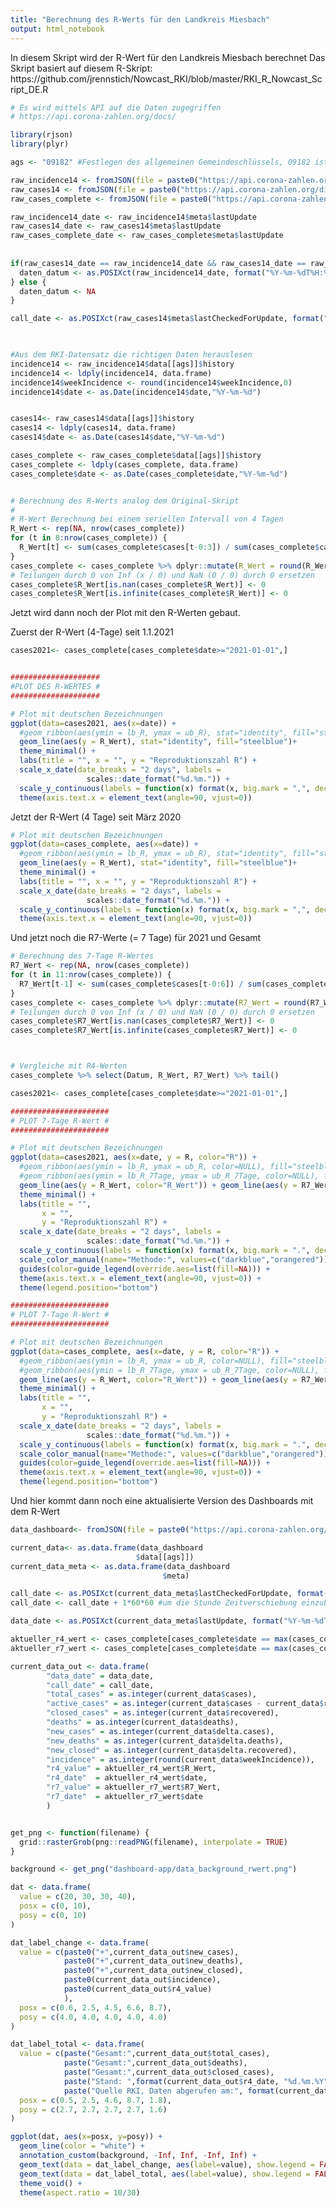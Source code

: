 ```yaml
---
title: "Berechnung des R-Werts für den Landkreis Miesbach"
output: html_notebook
---
```


In diesem Skript wird der R-Wert für den Landkreis Miesbach berechnet
Das Skript basiert auf diesem R-Skript: https://github.com/jrennstich/Nowcast_RKI/blob/master/RKI_R_Nowcast_Script_DE.R


```r
# Es wird mittels API auf die Daten zugegriffen
# https://api.corona-zahlen.org/docs/

library(rjson)
library(plyr)

ags <- "09182" #Festlegen des allgemeinen Gemeindeschlüssels, 09182 ist Miesbach

raw_incidence14 <- fromJSON(file = paste0("https://api.corona-zahlen.org/districts/", ags, "/history/incidence/14"), method='C')
raw_cases14 <- fromJSON(file = paste0("https://api.corona-zahlen.org/districts/", ags, "/history/cases/14"), method='C')
raw_cases_complete <- fromJSON(file = paste0("https://api.corona-zahlen.org/districts/", ags, "/history/cases"), method='C')

raw_incidence14_date <- raw_incidence14$meta$lastUpdate
raw_cases14_date <- raw_cases14$meta$lastUpdate
raw_cases_complete_date <- raw_cases_complete$meta$lastUpdate
  
  
if(raw_cases14_date == raw_incidence14_date && raw_cases14_date == raw_cases_complete_date){
  daten_datum <- as.POSIXct(raw_incidence14_date, format("%Y-%m-%dT%H:%M:%S"), tz ="UTC")
} else {
  daten_datum <- NA
}

call_date <- as.POSIXct(raw_cases14$meta$lastCheckedForUpdate, format("%Y-%m-%dT%H:%M:%S"), tz ="UTC")
  


#Aus dem RKI-Datensatz die richtigen Daten herauslesen
incidence14 <- raw_incidence14$data[[ags]]$history
incidence14 <- ldply(incidence14, data.frame)
incidence14$weekIncidence <- round(incidence14$weekIncidence,0)
incidence14$date <- as.Date(incidence14$date,"%Y-%m-%d")


cases14<- raw_cases14$data[[ags]]$history
cases14 <- ldply(cases14, data.frame)
cases14$date <- as.Date(cases14$date,"%Y-%m-%d")

cases_complete <- raw_cases_complete$data[[ags]]$history
cases_complete <- ldply(cases_complete, data.frame)
cases_complete$date <- as.Date(cases_complete$date,"%Y-%m-%d")


# Berechnung des R-Werts analog dem Original-Skript
#
# R-Wert Berechnung bei einem seriellen Intervall von 4 Tagen 
R_Wert <- rep(NA, nrow(cases_complete)) 
for (t in 8:nrow(cases_complete)) { 
  R_Wert[t] <- sum(cases_complete$cases[t-0:3]) / sum(cases_complete$cases[t-4:7])
} 
cases_complete <- cases_complete %>% dplyr::mutate(R_Wert = round(R_Wert, digits = 2))
# Teilungen durch 0 von Inf (x / 0) und NaN (0 / 0) durch 0 ersetzen
cases_complete$R_Wert[is.nan(cases_complete$R_Wert)] <- 0
cases_complete$R_Wert[is.infinite(cases_complete$R_Wert)] <- 0

```

Jetzt wird dann noch der Plot mit den R-Werten gebaut.

Zuerst der R-Wert (4-Tage) seit 1.1.2021

```r
cases2021<- cases_complete[cases_complete$date>="2021-01-01",]


####################
#PLOT DES R-WERTES #
####################

# Plot mit deutschen Bezeichnungen
ggplot(data=cases2021, aes(x=date)) +
  #geom_ribbon(aes(ymin = lb_R, ymax = ub_R), stat="identity", fill="steelblue")+
  geom_line(aes(y = R_Wert), stat="identity", fill="steelblue")+
  theme_minimal() + 
  labs(title = "", x = "", y = "Reproduktionszahl R") + 
  scale_x_date(date_breaks = "2 days", labels = 
                 scales::date_format("%d.%m.")) + 
  scale_y_continuous(labels = function(x) format(x, big.mark = ",", decimal.mark = ".", scientific = FALSE)) + 
  theme(axis.text.x = element_text(angle=90, vjust=0))
```

Jetzt der R-Wert (4 Tage) seit März 2020

```r
# Plot mit deutschen Bezeichnungen
ggplot(data=cases_complete, aes(x=date)) +
  #geom_ribbon(aes(ymin = lb_R, ymax = ub_R), stat="identity", fill="steelblue")+
  geom_line(aes(y = R_Wert), stat="identity", fill="steelblue")+
  theme_minimal() + 
  labs(title = "", x = "", y = "Reproduktionszahl R") + 
  scale_x_date(date_breaks = "2 days", labels = 
                 scales::date_format("%d.%m.")) + 
  scale_y_continuous(labels = function(x) format(x, big.mark = ",", decimal.mark = ".", scientific = FALSE)) + 
  theme(axis.text.x = element_text(angle=90, vjust=0))
```
Und jetzt noch die R7-Werte (= 7 Tage) für 2021 und Gesamt

```r

# Berechnung des 7-Tage R-Wertes
R7_Wert <- rep(NA, nrow(cases_complete)) 
for (t in 11:nrow(cases_complete)) { 
  R7_Wert[t-1] <- sum(cases_complete$cases[t-0:6]) / sum(cases_complete$cases[t-4:10]) 
}
cases_complete <- cases_complete %>% dplyr::mutate(R7_Wert = round(R7_Wert, digits = 2)) 
# Teilungen durch 0 von Inf (x / 0) und NaN (0 / 0) durch 0 ersetzen
cases_complete$R7_Wert[is.nan(cases_complete$R7_Wert)] <- 0
cases_complete$R7_Wert[is.infinite(cases_complete$R7_Wert)] <- 0



# Vergleiche mit R4-Werten 
cases_complete %>% select(Datum, R_Wert, R7_Wert) %>% tail()

cases2021<- cases_complete[cases_complete$date>="2021-01-01",]

######################
# PLOT 7-Tage R-Wert #
######################

# Plot mit deutschen Bezeichnungen
ggplot(data=cases2021, aes(x=date, y = R, color="R")) + 
  #geom_ribbon(aes(ymin = lb_R, ymax = ub_R, color=NULL), fill="steelblue") + 
  #geom_ribbon(aes(ymin = lb_R_7Tage, ymax = ub_R_7Tage, color=NULL), fill="orange") + 
  geom_line(aes(y = R_Wert, color="R_Wert")) + geom_line(aes(y = R7_Wert, color="R7_Wert"), size = 1) +
  theme_minimal() + 
  labs(title = "", 
       x = "", 
       y = "Reproduktionszahl R") + 
  scale_x_date(date_breaks = "2 days", labels = 
                 scales::date_format("%d.%m.")) + 
  scale_y_continuous(labels = function(x) format(x, big.mark = ".", decimal.mark = ",", scientific = FALSE)) + 
  scale_color_manual(name="Methode:", values=c("darkblue","orangered")) +
  guides(color=guide_legend(override.aes=list(fill=NA))) + 
  theme(axis.text.x = element_text(angle=90, vjust=0)) + 
  theme(legend.position="bottom")

```
```r

######################
# PLOT 7-Tage R-Wert #
######################

# Plot mit deutschen Bezeichnungen
ggplot(data=cases_complete, aes(x=date, y = R, color="R")) + 
  #geom_ribbon(aes(ymin = lb_R, ymax = ub_R, color=NULL), fill="steelblue") + 
  #geom_ribbon(aes(ymin = lb_R_7Tage, ymax = ub_R_7Tage, color=NULL), fill="orange") + 
  geom_line(aes(y = R_Wert, color="R_Wert")) + geom_line(aes(y = R7_Wert, color="R7_Wert"), size = 1) +
  theme_minimal() + 
  labs(title = "", 
       x = "", 
       y = "Reproduktionszahl R") + 
  scale_x_date(date_breaks = "2 days", labels = 
                 scales::date_format("%d.%m.")) + 
  scale_y_continuous(labels = function(x) format(x, big.mark = ".", decimal.mark = ",", scientific = FALSE)) + 
  scale_color_manual(name="Methode:", values=c("darkblue","orangered")) +
  guides(color=guide_legend(override.aes=list(fill=NA))) + 
  theme(axis.text.x = element_text(angle=90, vjust=0)) + 
  theme(legend.position="bottom")

```

Und hier kommt dann noch eine aktualisierte Version des Dashboards mit dem R-Wert

```r
data_dashboard<- fromJSON(file = paste0("https://api.corona-zahlen.org/districts/", ags))

current_data<- as.data.frame(data_dashboard
                            $data[[ags]])
current_data_meta <- as.data.frame(data_dashboard
                                  $meta)

call_date <- as.POSIXct(current_data_meta$lastCheckedForUpdate, format("%Y-%m-%dT%H:%M:%S"), tz ="UTC")
call_date <- call_date + 1*60*60 #um die Stunde Zeitverschiebung einzubeziehen

data_date <- as.POSIXct(current_data_meta$lastUpdate, format("%Y-%m-%dT%H:%M:%S"), tz ="UTC")

aktueller_r4_wert <- cases_complete[cases_complete$date == max(cases_complete$date),c('date','R_Wert')]
aktueller_r7_wert <- cases_complete[cases_complete$date == max(cases_complete$date)-1,c('date','R7_Wert')]

current_data_out <- data.frame(
		"data_date" = data_date,
		"call_date" = call_date,
		"total_cases" = as.integer(current_data$cases),
		"active_cases" = as.integer(current_data$cases - current_data$recovered - current_data$deaths),
		"closed_cases" = as.integer(current_data$recovered),
		"deaths" = as.integer(current_data$deaths),
		"new_cases" = as.integer(current_data$delta.cases),
		"new_deaths" = as.integer(current_data$delta.deaths),
		"new_closed" = as.integer(current_data$delta.recovered),
		"incidence" = as.integer(round(current_data$weekIncidence)),
		"r4_value" = aktueller_r4_wert$R_Wert,
		"r4_date"  = aktueller_r4_wert$date,
		"r7_value" = aktueller_r7_wert$R7_Wert,
		"r7_date"  = aktueller_r7_wert$date
		)


get_png <- function(filename) {
  grid::rasterGrob(png::readPNG(filename), interpolate = TRUE)
}

background <- get_png("dashboard-app/data_background_rwert.png")

dat <- data.frame(
  value = c(20, 30, 30, 40),
  posx = c(0, 10),
  posy = c(0, 10)
)

dat_label_change <- data.frame(
  value = c(paste0("+",current_data_out$new_cases), 
            paste0("+",current_data_out$new_deaths), 
            paste0("+",current_data_out$new_closed), 
            paste0(current_data_out$incidence),
            paste0(current_data_out$r4_value)
            ),
  posx = c(0.6, 2.5, 4.5, 6.6, 8.7),
  posy = c(4.0, 4.0, 4.0, 4.0, 4.0)
)

dat_label_total <- data.frame(
  value = c(paste("Gesamt:",current_data_out$total_cases),
            paste("Gesamt:",current_data_out$deaths),
            paste("Gesamt:",current_data_out$closed_cases),
            paste("Stand: ",format(current_data_out$r4_date, "%d.%m.%Y")),
            paste("Quelle RKI, Daten abgerufen am:", format(current_data_out$call_date, "%d.%m.%Y um %H:%M Uhr"))),
  posx = c(0.5, 2.5, 4.6, 8.7, 1.8),
  posy = c(2.7, 2.7, 2.7, 2.7, 1.6)
)

ggplot(dat, aes(x=posx, y=posy)) +
  geom_line(color = "white") +
  annotation_custom(background, -Inf, Inf, -Inf, Inf) +
  geom_text(data = dat_label_change, aes(label=value), show.legend = FALSE, size=6) +
  geom_text(data = dat_label_total, aes(label=value), show.legend = FALSE, size=3) +
  theme_void() +
  theme(aspect.ratio = 10/30)


```

